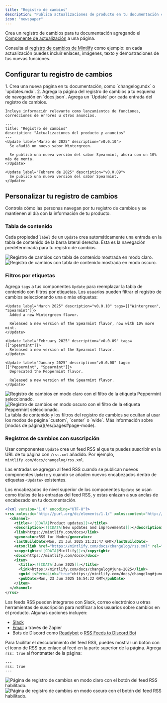 ```yaml
---
title: "Registro de cambios"
description: "Publica actualizaciones de producto en tu documentación con un canal RSS al que los usuarios pueden suscribirse"
icon: "newspaper"
---
```


Crea un registro de cambios para tu documentación agregando el [Componente de actualización](/es/components/update) a una página.

Consulta el [registro de cambios de Mintlify](/es/changelog) como ejemplo: en cada actualización puedes incluir enlaces, imágenes, texto y demostraciones de tus nuevas funciones.

## Configurar tu registro de cambios

<Steps>
  <Step title="Crea una página para tu registro de cambios">
    1. Crea una nueva página en tu documentación, como `changelog.mdx` o `updates.mdx`.
    2. Agrega la página del registro de cambios a tu esquema de navegación en `docs.json`.
  </Step>
  <Step title="Agrega componentes Update a tu registro de cambios">
    Agrega un `Update` por cada entrada del registro de cambios.

    Incluye información relevante como lanzamientos de funciones, correcciones de errores u otros anuncios.
  </Step>
</Steps>

```mdx Example changelog.mdx
---
title: "Registro de cambios"
description: "Actualizaciones del producto y anuncios"
---
<Update label="Marzo de 2025" description="v0.0.10">
  Se añadió un nuevo sabor Wintergreen.

  Se publicó una nueva versión del sabor Spearmint, ahora con un 10% más de menta.
</Update>

<Update label="Febrero de 2025" description="v0.0.09">
  Se publicó una nueva versión del sabor Spearmint.
</Update>
```

## Personalizar tu registro de cambios

Controla cómo las personas navegan por tu registro de cambios y se mantienen al día con la información de tu producto.

### Tabla de contenido

Cada propiedad `label` de un `Update` crea automáticamente una entrada en la tabla de contenido de la barra lateral derecha. Esta es la navegación predeterminada para tu registro de cambios.

<Frame>
  <img 
    src="/images/changelog-toc-light.png" 
    alt="Registro de cambios con tabla de contenido mostrada en modo claro." 
    className="block dark:hidden" 
  />
  <img 
    src="/images/changelog-toc-dark.png" 
    alt="Registro de cambios con tabla de contenido mostrada en modo oscuro." 
    className="hidden dark:block" 
  />
</Frame>

### Filtros por etiquetas

Agrega `tags` a tus componentes `Update` para reemplazar la tabla de contenido con filtros por etiquetas. Los usuarios pueden filtrar el registro de cambios seleccionando una o más etiquetas:

```mdx Tag filters example wrap
<Update label="March 2025" description="v0.0.10" tags={["Wintergreen", "Spearmint"]}>
  Added a new Wintergreen flavor.

  Released a new version of the Spearmint flavor, now with 10% more mint.
</Update>

<Update label="February 2025" description="v0.0.09" tags={["Spearmint"]}>
  Released a new version of the Spearmint flavor.
</Update>

<Update label="January 2025" description="v0.0.08" tags={["Peppermint", "Spearmint"]}>
  Deprecated the Peppermint flavor.

  Released a new version of the Spearmint flavor.
</Update>
```

<Frame>
  <img 
    src="/images/changelog-filters-light.png" 
    alt="Registro de cambios en modo claro con el filtro de la etiqueta Peppermint seleccionado." 
    className="block dark:hidden" 
  />
  <img 
    src="/images/changelog-filters-dark.png" 
    alt="Registro de cambios en modo oscuro con el filtro de la etiqueta Peppermint seleccionado." 
    className="hidden dark:block" 
  />
</Frame>

<Tip>
  La tabla de contenido y los filtros del registro de cambios se ocultan al usar los modos de página `custom`, `center` o `wide`. Más información sobre [modos de página](/es/pages#page-mode).
</Tip> 

### Registros de cambios con suscripción

Usar componentes `Update` crea un feed RSS al que te puedes suscribir en la URL de tu página con `/rss.xml` añadido. Por ejemplo, `mintlify.com/docs/changelog/rss.xml`.

Las entradas se agregan al feed RSS cuando se publican nuevos componentes `Update` y cuando se añaden nuevos encabezados dentro de etiquetas `<Update>` existentes.

Los encabezados de nivel superior de los componentes `Update` se usan como títulos de las entradas del feed RSS, y estas enlazan a sus anclas de encabezado en tu documentación.

```xml Example RSS feed
<?xml version="1.0" encoding="UTF-8"?>
<rss xmlns:dc="http://purl.org/dc/elements/1.1/" xmlns:content="http://purl.org/rss/1.0/modules/content/" xmlns:atom="http://www.w3.org/2005/Atom" version="2.0">
  <channel>
    <title><![CDATA[Product updates]]></title>
    <description><![CDATA[New updates and improvements]]></description>
    <link>https://mintlify.com/docs</link>
    <generator>RSS for Node</generator>
    <lastBuildDate>Mon, 21 Jul 2025 21:21:47 GMT</lastBuildDate>
    <atom:link href="https://mintlify.com/docs/changelog/rss.xml" rel="self" type="application/rss+xml"/>
    <copyright><![CDATA[Mintlify]]></copyright>
    <docs>https://mintlify.com/docs</docs>
    <item>
      <title><![CDATA[June 2025]]></title>
      <link>https://mintlify.com/docs/changelog#june-2025</link>
      <guid isPermaLink="true">https://mintlify.com/docs/changelog#june-2025</guid>
      <pubDate>Mon, 23 Jun 2025 16:54:22 GMT</pubDate>
    </item>
  </channel>
</rss>
```

Los feeds RSS pueden integrarse con Slack, correo electrónico u otras herramientas de suscripción para notificar a los usuarios sobre cambios en el producto. Algunas opciones incluyen:

* [Slack](https://slack.com/help/articles/218688467-Add-RSS-feeds-to-Slack)
* [Email](https://zapier.com/apps/email/integrations/rss/1441/send-new-rss-feed-entries-via-email) a través de Zapier
* Bots de Discord como [Readybot](https://readybot.io) o [RSS Feeds to Discord Bot](https://rss.app/en/bots/rssfeeds-discord-bot)

Para facilitar el descubrimiento del feed RSS, puedes mostrar un botón con el ícono de RSS que enlace al feed en la parte superior de la página. Agrega `rss: true` al frontmatter de la página:

```mdx
---
rss: true
---
```

<Frame>
  <img 
    src="/images/changelog-rss-button-light.png" 
    alt="Página de registro de cambios en modo claro con el botón del feed RSS habilitado." 
    className="block dark:hidden" 
  />
  <img 
    src="/images/changelog-rss-button-dark.png" 
    alt="Página de registro de cambios en modo oscuro con el botón del feed RSS habilitado." 
    className="hidden dark:block" 
  />
</Frame>
